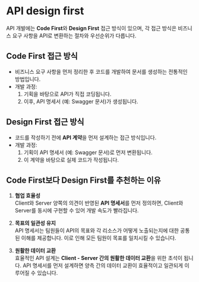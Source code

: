 # API design first

API 개발에는 **Code First**와 **Design First** 접근 방식이 있으며, 각 접근 방식은 비즈니스 요구 사항을 API로 변환하는 절차와 우선순위가 다릅니다.

## Code First 접근 방식

- 비즈니스 요구 사항을 먼저 정리한 후 코드를 개발하여 문서를 생성하는 전통적인 방법입니다.
- 개발 과정:
  1. 기획을 바탕으로 API가 직접 코딩됩니다.
  2. 이후, API 명세서 (예: Swagger 문서)가 생성됩니다.

## Design First 접근 방식

- 코드를 작성하기 전에 **API 계약**을 먼저 설계하는 접근 방식입니다.
- 개발 과정:
  1. 기획이 API 명세서 (예: Swagger 문서)로 먼저 변환됩니다.
  2. 이 계약을 바탕으로 실제 코드가 작성됩니다.

## Code First보다 Design First를 추천하는 이유

1. **협업 효율성**  
   Client와 Server 양쪽의 의견이 반영된 **API 명세서**를 먼저 정의하면, Client와 Server를 동시에 구현할 수 있어 개발 속도가 빨라집니다.

2. **목표의 일관성 유지**  
   API 명세서는 팀원들이 API의 목표와 각 리소스가 어떻게 노출되는지에 대한 공통된 이해를 제공합니다. 이로 인해 모든 팀원이 목표를 일치시킬 수 있습니다.

3. **원활한 데이터 교환**  
   효율적인 API 설계는 **Client - Server 간의 원활한 데이터 교환**을 위한 초석이 됩니다. API 명세서를 먼저 설계하면 양측 간의 데이터 교환이 효율적이고 일관되게 이루어질 수 있습니다.
